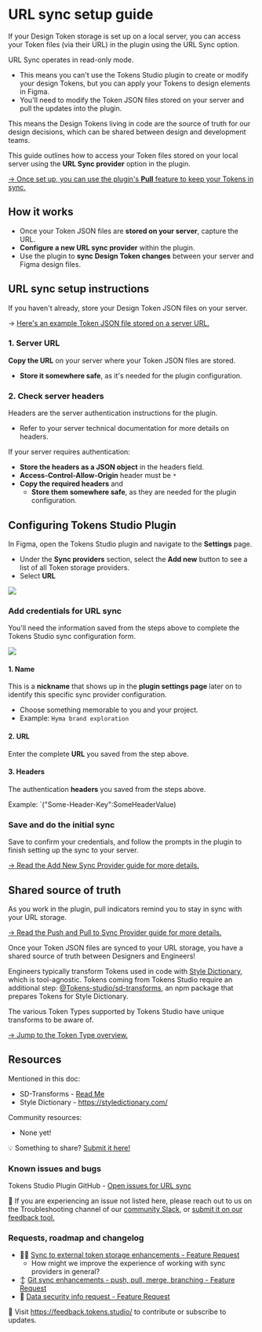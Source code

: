 # URL sync setup guide
If your Design Token storage is set up on a local server, you can access your Token files (via their URL) in the plugin using the URL Sync option.

URL Sync operates in read-only mode. 
- This means you can't use the Tokens Studio plugin to create or modify your design Tokens, but you can apply your Tokens to design elements in Figma. 
- You'll need to modify the Token JSON files stored on your server and pull the updates into the plugin. 

This means the Design Tokens living in code are the source of truth for our design decisions, which can be shared between design and development teams. 

This guide outlines how to access your Token files stored on your local server using the **URL Sync provider** option in the plugin. 

[→ Once set up, you can use the plugin's **Pull** feature to keep your Tokens in sync.](/token-storage-and-sync/sync-push-pull-changes)

## How it works
- Once your Token JSON files are **stored on your server**, capture the URL.
- **Configure a new URL sync provider** within the plugin.
- Use the plugin to **sync Design Token changes** between your server and Figma design files. 

## URL sync setup instructions
If you haven't already, store your Design Token JSON files on your server. 

→ [Here's an example Token JSON file stored on a server URL.](https://raw.githubusercontent.com/Tokens-studio/plugin-example-css/main/Tokens.json)

### 1. Server URL
**Copy the URL** on your server where your Token JSON files are stored.
- **Store it somewhere safe**, as it's needed for the plugin configuration. 

### 2. Check server headers
Headers are the server authentication instructions for the plugin. 
- Refer to your server technical documentation for more details on headers. 

If your server requires authentication:
- **Store the headers as a JSON object** in the headers field. 
- **Access-Control-Allow-Origin** header must be `*`
- **Copy the required headers** and 
	- **Store them somewhere safe**, as they are needed for the plugin configuration. 

## Configuring Tokens Studio Plugin
In Figma, open the Tokens Studio plugin and navigate to the **Settings** page. 
- Under the **Sync providers** section, select the **Add new** button to see a list of all Token storage providers. 
- Select **URL** 

![](/token-storage-and-sync/settings-page-url-v2-0.png)

### Add credentials for URL sync
You'll need the information saved from the steps above to complete the Tokens Studio sync configuration form. 

![](/token-storage-and-sync/sync-url-annotated-v2-0.png)

#### 1. Name
This is a **nickname** that shows up in the **plugin settings page** later on to identify this specific sync provider configuration. 
- Choose something memorable to you and your project. 
- Example: `Hyma brand exploration`

#### 2. URL
Enter the complete **URL** you saved from the step above. 

#### 3. Headers 
The authentication **headers** you saved from the steps above. 

Example: `("Some-Header-Key":SomeHeaderValue)

### Save and do the initial sync
Save to confirm your credentials, and follow the prompts in the plugin to finish setting up the sync to your server. 

[→ Read the Add New Sync Provider guide for more details.](/token-storage-and-sync/sync-add) 

## Shared source of truth
As you work in the plugin, pull indicators remind you to stay in sync with your URL storage. 

[→ Read the Push and Pull to Sync Provider guide for more details.](/token-storage-and-sync/sync-push-pull-changes)

Once your Token JSON files are synced to your URL storage, you have a shared source of truth between Designers and Engineers! 

Engineers typically transform Tokens used in code with [Style Dictionary](https://styledictionary.com/), which is tool-agnostic. Tokens coming from Tokens Studio require an additional step: [@Tokens-studio/sd-transforms](https://www.npmjs.com/package/@tokens-studio/sd-transforms), an npm package that prepares Tokens for Style Dictionary. 

The various Token Types supported by Tokens Studio have unique transforms to be aware of. 

[→ Jump to the Token Type overview.](/available-tokens/available-tokens)

## Resources
Mentioned in this doc:
- SD-Transforms - [Read Me ](https://github.com/tokens-studio/sd-transforms#readme)
- Style Dictionary - https://styledictionary.com/

Community resources:
- None yet! 

💡 Something to share? [Submit it here!](https://feedback.tokens.studio/)

### Known issues and bugs
Tokens Studio Plugin GitHub - [Open issues for URL sync](https://github.com/tokens-studio/figma-plugin/labels/sync%20url)

🐞 If you are experiencing an issue not listed here, please reach out to us on the Troubleshooting channel of our [community Slack](https://tokens.studio/slack), or [submit it on our feedback tool.](https://feedback.tokens.studio/ ) 

### Requests, roadmap and changelog
- 🧑‍💻 [Sync to external token storage enhancements - Feature Request](https://tokensstudio.featurebase.app/p/sync-external-storage-enhancements)
	- How might we improve the experience of working with sync providers in general?
- ↕️ [Git sync enhancements - push, pull, merge, branching - Feature Request](https://feedback.tokens.studio/p/git-sync-enhancements)
- 🔐 [Data security info request - Feature Request](https://feedback.tokens.studio/p/data-security-info)

💌 Visit https://feedback.tokens.studio/ to contribute or subscribe to updates.